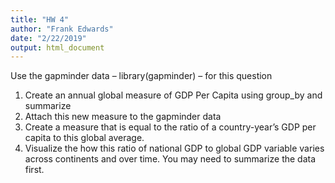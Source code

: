```yaml
---
title: "HW 4"
author: "Frank Edwards"
date: "2/22/2019"
output: html_document
---
```


Use the gapminder data -- library(gapminder) -- for this question

1. Create an annual global measure of GDP Per Capita using group_by and summarize
2. Attach this new measure to the gapminder data
3. Create a measure that is equal to the ratio of a country-year's GDP per capita to this global average.
4. Visualize the how this ratio of national GDP to global GDP variable varies across continents and over time. You may need to summarize the data first.